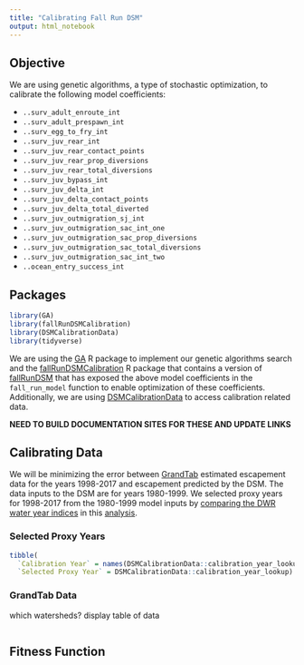 ```yaml
---
title: "Calibrating Fall Run DSM"
output: html_notebook
---
```


## Objective

We are using genetic algorithms, a type of stochastic optimization, to calibrate the following model coefficients:

* `..surv_adult_enroute_int`
* `..surv_adult_prespawn_int`
* `..surv_egg_to_fry_int`
* `..surv_juv_rear_int`
* `..surv_juv_rear_contact_points`
* `..surv_juv_rear_prop_diversions`
* `..surv_juv_rear_total_diversions`
* `..surv_juv_bypass_int`
* `..surv_juv_delta_int`
* `..surv_juv_delta_contact_points`
* `..surv_juv_delta_total_diverted`
* `..surv_juv_outmigration_sj_int`
* `..surv_juv_outmigration_sac_int_one`
* `..surv_juv_outmigration_sac_prop_diversions`
* `..surv_juv_outmigration_sac_total_diversions`
* `..surv_juv_outmigration_sac_int_two`
* `..ocean_entry_success_int`


## Packages
```r
library(GA)
library(fallRunDSMCalibration)
library(DSMCalibrationData)
library(tidyverse)
```
We are using the [GA](http://luca-scr.github.io/GA/index.html) R package to implement our genetic algorithms search
and the [fallRunDSMCalibration](https://github.com/CVPIA-OSC/fallRunDSMCalibration) R package that contains
a version of [fallRunDSM](https://github.com/CVPIA-OSC/fallRunDSM) that has exposed the above model coefficients
in the `fall_run_model` function to enable optimization of these coefficients.
Additionally, we are using [DSMCalibrationData](https://github.com/CVPIA-OSC/DSMCalibrationData) to access calibration
related data.

**NEED TO BUILD DOCUMENTATION SITES FOR THESE AND UPDATE LINKS**


## Calibrating Data
We will be minimizing the error between [GrandTab](https://wildlife.ca.gov/Conservation/Fishes/Chinook-Salmon/Anadromous-Assessment) estimated escapement data for the years 1998-2017 and escapement predicted by the DSM. The data inputs to the DSM are for years 1980-1999. We selected proxy years for 1998-2017
from the 1980-1999 model inputs by [comparing the DWR water year indices](https://cdec.water.ca.gov/reportapp/javareports?name=WSIHIST) in this [analysis](https://github.com/CVPIA-OSC/DSMCalibrationData/blob/main/data-raw/synthetic_years.R).

### Selected Proxy Years
```r
tibble(
  `Calibration Year` = names(DSMCalibrationData::calibration_year_lookup), 
  `Selected Proxy Year` = DSMCalibrationData::calibration_year_lookup) 
```

### GrandTab Data
which watersheds?
display table of data
```r

```


## Fitness Function
```r

```
